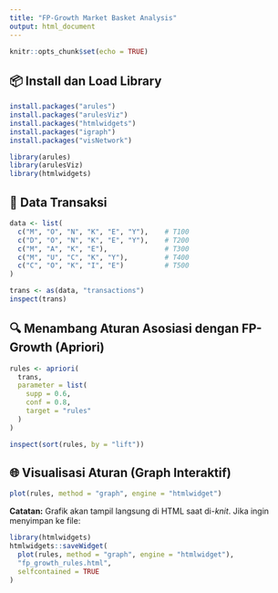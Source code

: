 ```yaml
---
title: "FP-Growth Market Basket Analysis"
output: html_document
---
```


```r
knitr::opts_chunk$set(echo = TRUE)
```

## 📦 Install dan Load Library

```r
install.packages("arules")
install.packages("arulesViz")
install.packages("htmlwidgets")
install.packages("igraph")
install.packages("visNetwork")
```

```r
library(arules)
library(arulesViz)
library(htmlwidgets)
```

## 📂 Data Transaksi

```r
data <- list(
  c("M", "O", "N", "K", "E", "Y"),    # T100
  c("D", "O", "N", "K", "E", "Y"),    # T200
  c("M", "A", "K", "E"),              # T300
  c("M", "U", "C", "K", "Y"),         # T400
  c("C", "O", "K", "I", "E")          # T500
)

trans <- as(data, "transactions")
inspect(trans)
```

## 🔍 Menambang Aturan Asosiasi dengan FP-Growth (Apriori)

```r
rules <- apriori(
  trans,
  parameter = list(
    supp = 0.6,
    conf = 0.8,
    target = "rules"
  )
)

inspect(sort(rules, by = "lift"))
```

## 🌐 Visualisasi Aturan (Graph Interaktif)

```r
plot(rules, method = "graph", engine = "htmlwidget")
```

**Catatan:** Grafik akan tampil langsung di HTML saat di-*knit*. Jika ingin menyimpan ke file:

```r
library(htmlwidgets)
htmlwidgets::saveWidget(
  plot(rules, method = "graph", engine = "htmlwidget"),
  "fp_growth_rules.html",
  selfcontained = TRUE
)
```
